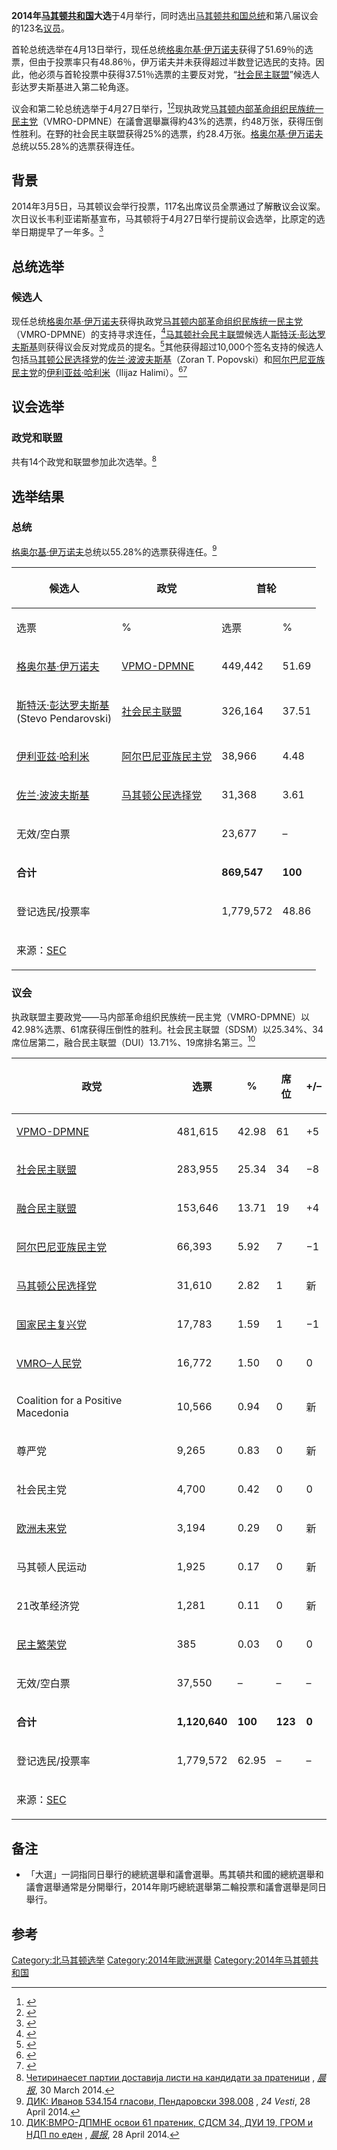 {{Infobox election
| election_name= 2014年马其顿总统选举
| country= 马其顿共和国
| type= 总统
| ongoing= no
| previous_election= 2009年马其顿总统选举
| previous_year= 2009
| next_election= 2019年北馬其頓總統選舉
| next_year= 2019
| election_date= 2014年4月13日（首輪）<br />2014年4月27日（第二輪）
| image1= [[File:Ǵorge_Ivanov_2012-04-27.jpg|133px]]
| nominee1= [[格奥尔基·伊万诺夫|格奥尔基·伊万诺夫]]
| party1= [[马其顿内部革命组织民族统一民主党|马其顿内部革命组织民族统一民主党]]
| popular_vote1=  534,910
| percentage1= 55.28%
| image2= [[File:Stevo_Pendarovski.jpg|126px]]
| nominee2= [[斯特沃·彭达罗夫斯基|斯特沃·彭达罗夫斯基]]
| party2= [[马其顿社会民主联盟|马其顿社会民主联盟]]
| popular_vote2=  398,077
| percentage2= 41.14%
| map_image= 
| map_size= 
| map_caption=  
| title= 总统
| before_election= [[格奥尔基·伊万诺夫|格奥尔基·伊万诺夫]]
| before_party= [[马其顿内部革命组织民族统一民主党|马其顿内部革命组织民族统一民主党]]
| after_election= 不變
| after_party= 
}}

'''2014年[[马其顿共和国|马其顿共和国]]大选'''于4月举行，同时选出[[马其顿共和国总统|马其顿共和国总统]]和第八届议会的123名[[马其顿议会|议员]]。

首轮总统选举在4月13日举行，现任总统[[格奥尔基·伊万诺夫|格奥尔基·伊万诺夫]]获得了51.69％的选票，但由于投票率只有48.86％，伊万诺夫并未获得超过半数登记选民的支持。因此，他必须与首轮投票中获得37.51％选票的主要反对党，“[[马其顿社会民主联盟|社会民主联盟]]”候选人彭达罗夫斯基进入第二轮角逐。

议会和第二轮总统选举于4月27日举行，<ref>{{cite web | url=https://au.news.yahoo.com/world/a/22620503/macedonia-presidential-election-set-for-second-vote/ | title=Macedonia presidential election set for second vote | publisher=[[雅虎新闻|雅虎新闻]] Australia | work=[[法国新闻社|法国新闻社]] | date=14 April 2014 | accessdate=19 April 2014 | deadurl=yes | archiveurl=https://web.archive.org/web/20140420032042/https://au.news.yahoo.com/world/a/22620503/macedonia-presidential-election-set-for-second-vote/ | archivedate=2014年4月20日 }}</ref><ref>{{cite web | url=http://www.reuters.com/article/2014/03/06/us-macedonia-elections-idUSBREA250XI20140306 | title=Macedonia calls early parliamentary election for April 27 | publisher=[[路透社|路透社]] | date=6 March 2014 | accessdate=19 April 2014 | author=Kole Casule | archive-date=2014-03-10 | archive-url=https://web.archive.org/web/20140310201803/http://www.reuters.com/article/2014/03/06/us-macedonia-elections-idUSBREA250XI20140306 | dead-url=yes }}</ref>现执政党[[马其顿内部革命组织民族统一民主党|马其顿内部革命组织民族统一民主党]]（VMRO-DPMNE）在議會選舉赢得約43%的选票，约48万张，获得压倒性胜利。在野的社会民主联盟获得25%的选票，约28.4万张。[[格奥尔基·伊万诺夫|格奥尔基·伊万诺夫]]总统以55.28%的选票获得连任。

==背景==
2014年3月5日，马其顿议会举行投票，117名出席议员全票通过了解散议会议案。次日议长韦利亚诺斯基宣布，马其顿将于4月27日举行提前议会选举，比原定的选举日期提早了一年多。<ref>{{cite web | url=http://gb.cri.cn/42071/2014/03/06/7211s4452355.htm | title=马其顿宣布举行提前议会选举 日期将与总统选举重合 | publisher=[[国际在线|国际在线]] | date=2014-03-06 | author=赵芃 | accessdate=2014-04-30 | archive-date=2014-05-02 | archive-url=https://web.archive.org/web/20140502002755/http://gb.cri.cn/42071/2014/03/06/7211s4452355.htm | dead-url=no }}</ref>

==总统选举==
===候选人===
现任总统[[格奥尔基·伊万诺夫|格奥尔基·伊万诺夫]]获得执政党[[马其顿内部革命组织民族统一民主党|马其顿内部革命组织民族统一民主党]]（VMRO-DPMNE）的支持寻求连任，<ref>{{cite web | url=http://kurir.mk/makedonija/vesti/149896-Masovna-poddrska-za-Ivanov-Sobrani-63253-potpisi-za-nekolku-casa | title=Масовна поддршка за Иванов: Собрани 63.253 потписи за неколку часа | publisher=Kurir.mk | date=4 March 2014 | accessdate=19 April 2014 | language=mk | deadurl=yes | archiveurl=https://web.archive.org/web/20140419210753/http://kurir.mk/makedonija/vesti/149896-Masovna-poddrska-za-Ivanov-Sobrani-63253-potpisi-za-nekolku-casa | archivedate=2014年4月19日 }}</ref>[[马其顿社会民主联盟|马其顿社会民主联盟]]候选人[[斯特沃·彭达罗夫斯基|斯特沃·彭达罗夫斯基]]则获得议会反对党成员的提名。<ref>{{cite web | url=http://a1on.mk/wordpress/archives/294169 | title=СДСМ: Зад кандидатурата на Пендаровски стојат потписите на сите пратеници на СДСМ и коалиционите партнери | publisher=a1on.mk | date=6 March 2014 | accessdate=19 April 2014 | archive-url=https://web.archive.org/web/20140420012144/http://a1on.mk/wordpress/archives/294169 | archive-date=2014-04-20 | dead-url=yes }}</ref>其他获得超过10,000个签名支持的候选人包括[[马其顿公民选择党|马其顿公民选择党]]的[[佐兰·波波夫斯基|佐兰·波波夫斯基]]（Zoran T. Popovski）和[[阿尔巴尼亚族民主党|阿尔巴尼亚族民主党]]的[[伊利亚兹·哈利米|伊利亚兹·哈利米]]（Ilijaz Halimi）。<ref>{{cite web | url=http://www.sitel.com.mk/mk/ilijaz-halimi-e-kandidat-na-dpa-za-pretsedatel-na-makedonija-0 | title=Илијаз Халими е кандидат на ДПА за претседател на Македонија | publisher={{link-en|Sitel|Sitel (TV channel)}} | date=26 February 2014 | accessdate=6 April 2014 | deadurl=yes | archiveurl=https://web.archive.org/web/20140305123807/http://www.sitel.com.mk/mk/ilijaz-halimi-e-kandidat-na-dpa-za-pretsedatel-na-makedonija-0 | archivedate=2014年3月5日 }}</ref><ref>{{cite web | url=http://www.dnevnik.mk/default.asp?ItemID=AD7369A95668E34FB6794AF1F68AED22 | title=Зоран Поповски веќе собра 10.000 потписи | publisher={{link-en|Dnevnik|Dnevnik (Skopje)}} | date=17 February 2014 | accessdate=6 April 2014 | deadurl=yes | archiveurl=https://web.archive.org/web/20140304162112/http://www.dnevnik.mk/default.asp?ItemID=AD7369A95668E34FB6794AF1F68AED22 | archivedate=2014年3月4日 }}</ref>

==议会选举==
{{Infobox election
| election_name      = 2014年马其顿议会选举
| country            = Republic of Macedonia
| type               = parliamentary
| ongoing            = no
| previous_election  = 2011年马其顿议会选举
| previous_year      = 2011
| next_election      = 2016年馬其頓議會選舉
| next_year          = 2016
| seats_for_election = [[马其顿议会|索布拉尼（议会）]]123个议席
| election_date      = 2014年4月27日
<!--      VMRO-DPMNE      -->
| image1             = [[File:Gruevski.jpg|105px]]
| leader1            = [[尼古拉·格鲁埃夫斯基|尼古拉·格鲁埃夫斯基]]
| leader_since1      = 2002
| party1             = [[马其顿内部革命组织民族统一民主党|马其顿内部革命组织民族统一民主党]]
| last_election1     = 56席
| seats1             = 61席
| seat_change1       = {{increase}} 5
| popular_vote1      = 481,615
| percentage1        = 42.98%

<!--      SDSM      -->
| image2             = 
| leader2            = [[佐兰·萨埃夫|佐兰·萨埃夫]]
| leader_since2      = 2013
| party2             = [[马其顿社会民主联盟|马其顿社会民主联盟]]
| last_election2     = 42席
| seats2             = 34席
| seat_change2       = {{decrease}} 8
| popular_vote2      = 283,955
| percentage2        = 25.34%

| map_image          =
| map_size           =
| map_caption        =
| title              = [[马其顿共和国总理|总理]]
| posttitle          = 
| before_election    = [[尼古拉·格鲁埃夫斯基|尼古拉·格鲁埃夫斯基]]
| before_party       = [[马其顿内部革命组织民族统一民主党|马其顿内部革命组织民族统一民主党]]
| after_election     = 不變
| after_party        = 
}}
===政党和联盟===
共有14个政党和联盟参加此次选举。<ref>[http://www.utrinski.mk/?ItemID=288A1834285C3A438EAA163D805B090F Четиринаесет партии доставија листи на кандидати за пратеници] {{Wayback|url=http://www.utrinski.mk/?ItemID=288A1834285C3A438EAA163D805B090F |date=20140428023118 }}, ''[[晨报|晨报]]'', 30 March 2014.</ref>

==选举结果==
===总统===
[[格奥尔基·伊万诺夫|格奥尔基·伊万诺夫]]总统以55.28%的选票获得连任。<ref>[http://24vesti.mk/rezultati-spored-dik-za-pretsedatelskite-izbori-za-9823-od-glasovite ДИК: Иванов 534.154 гласови, Пендаровски 398.008] {{Wayback|url=http://24vesti.mk/rezultati-spored-dik-za-pretsedatelskite-izbori-za-9823-od-glasovite |date=20140429184156 }}, ''24 Vesti'', 28 April 2014.</ref> 

{| class=wikitable style=text-align:right
!rowspan=2|候选人
!rowspan=2|政党
!colspan=2|首轮
!colspan=2|第二轮
|-
!选票
!%
!选票
!%
|-
|align=left|[[格奥尔基·伊万诺夫|格奥尔基·伊万诺夫]]||align=left|[[马其顿内部革命组织民族统一民主党|VPMO-DPMNE]]||449,442||51.69||534,910||55.28
|-
|align=left|[[斯特沃·彭达罗夫斯基|斯特沃·彭达罗夫斯基]]<br>(Stevo Pendarovski)||align=left|[[马其顿社会民主联盟|社会民主联盟]]||326,164||37.51||398,077||41.14
|-
|align=left|[[伊利亚兹·哈利米|伊利亚兹·哈利米]]||align=left|[[阿尔巴尼亚族民主党|阿尔巴尼亚族民主党]]||38,966||4.48||rowspan=2 colspan=2|
|-
|align=left|[[佐兰·波波夫斯基|佐兰·波波夫斯基]]||align=left|[[马其顿公民选择党|马其顿公民选择党]]||31,368||3.61
|-
|align=left colspan=2|无效/空白票||23,677||–||34,707||–
|-
|align=left colspan=2|'''合计'''||'''869,547'''||'''100'''||'''967,676'''||'''100'''
|-
|align=left colspan=2|登记选民/投票率||1,779,572||48.86||1,779,572||54.36
|-
|align=left colspan=6|来源：[http://rezultati.sec.mk/President/Results_R2?cs=en-US&r=3&rd=r&eu=All&m=All&ps=All SEC]{{Wayback|url=http://rezultati.sec.mk/President/Results_R2?cs=en-US&r=3&rd=r&eu=All&m=All&ps=All |date=20140429183811 }}
|}

===议会===
执政联盟主要政党——马内部革命组织民族统一民主党（VMRO-DPMNE）以42.98%选票、61席获得压倒性的胜利。社会民主联盟（SDSM）以25.34%、34席位居第二，融合民主联盟（DUI）13.71%、19席排名第三。<ref>[http://www.utrinski.mk/?ItemID=4F0ECE9201DCAF44BDF9FE51F6D964E4 ДИК:ВМРО-ДПМНЕ освои 61 пратеник, СДСМ 34, ДУИ 19, ГРОМ и НДП по еден] {{Wayback|url=http://www.utrinski.mk/?ItemID=4F0ECE9201DCAF44BDF9FE51F6D964E4 |date=20140430024319 }}, ''[[晨报|晨报]]'', 28 April 2014.</ref>
{| class=wikitable style=text-align:right
!政党
!选票
!%
!席位
!+/–
|-
|align=left|[[马其顿内部革命组织民族统一民主党|VPMO-DPMNE]]||481,615||42.98||61||+5
|-
|align=left|[[马其顿社会民主联盟|社会民主联盟]]||283,955||25.34||34||−8
|-
|align=left|[[融合民主联盟|融合民主联盟]]||153,646||13.71||19||+4
|-
|align=left|[[阿尔巴尼亚族民主党|阿尔巴尼亚族民主党]]||66,393||5.92||7||−1
|-
|align=left|[[马其顿公民选择党|马其顿公民选择党]]||31,610||2.82||1||新
|-
|align=left|[[国家民主复兴党|国家民主复兴党]]||17,783||1.59||1||−1
|-
|align=left|[[马其顿内部革命组织民族人民党|VMRO–人民党]]||16,772||1.50||0||0
|-
|align=left|Coalition for a Positive Macedonia||10,566||0.94||0||新
|-
|align=left|尊严党||9,265||0.83||0||新
|-
|align=left|社会民主党||4,700||0.42||0||0
|-
|align=left|[[欧洲未来党|欧洲未来党]]||3,194||0.29||0||新
|-
|align=left|马其顿人民运动||1,925||0.17||0||新
|-
|align=left|21改革经济党||1,281||0.11||0||新
|-
|align=left|[[民主繁荣党|民主繁荣党]]||385||0.03||0||0
|-
|align=left|无效/空白票||37,550||–||–||–
|-
|align=left|'''合计'''||'''1,120,640'''||'''100'''||'''123'''||'''0'''
|-
|align=left|登记选民/投票率||1,779,572||62.95||–||–
|-
|align=left colspan=5|来源：[http://rezultati.sec.mk/Parliamentary/Results?cs=en-US&r=2&rd=r&eu=All&m=All&ps=All SEC]{{Wayback|url=http://rezultati.sec.mk/Parliamentary/Results?cs=en-US&r=2&rd=r&eu=All&m=All&ps=All |date=20140429045123 }}
|}

== 备注 ==
* {{note label|A|a|a}} 「大選」一詞指同日舉行的總統選舉和議會選舉。馬其頓共和國的總統選舉和議會選舉通常是分開舉行，2014年剛巧總統選舉第二輪投票和議會選舉是同日舉行。

== 参考 ==
{{reflist|3}}

{{馬其頓選舉}}
[[Category:北马其顿选举|Category:北马其顿选举]]
[[Category:2014年歐洲選舉|Category:2014年歐洲選舉]]
[[Category:2014年马其顿共和国|Category:2014年马其顿共和国]]